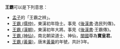 '''王霸'''可以是下列意思：

* [[孟子|孟子]]的「王霸之辨」。
* [[王霸_(儒仲)|王霸 (儒仲)]]，東漢初年隐士。事見《[[後漢書|後漢書]]·逸民列傳》。
* [[王霸_(漢朝)|王霸 (漢朝)]]，東漢初年大將。事見《[[後漢書|後漢書]]·王霸傳》。
* [[王霸_(神仙)|王霸 (神仙)]]，南北朝梁道士、神仙，[[閩國|閩國]]尊為'''寶皇君'''。
* [[王霸_(黃巢)|王霸 (黃巢)]]，唐末[[黃巢|黃巢]]的年號，共計3年。

{{disambig|Cat=二字中國相關消歧義}}